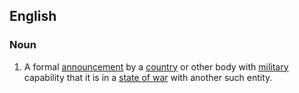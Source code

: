 ==English==
===Noun===
{{wikipedia}}
{{en-noun|sg=[[declaration]] of [[war]]|declarations of war}}
# A formal [[announcement]] by a [[country]] or other body with [[military]] capability that it is in a [[state of war]] with another such entity.